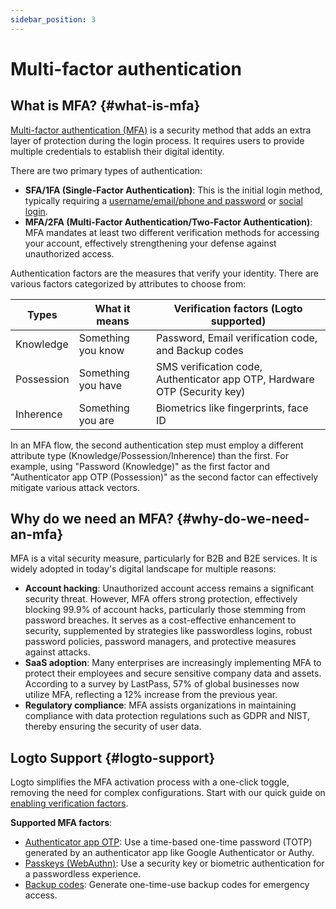 ```yaml
---
sidebar_position: 3
---
```


# Multi-factor authentication

## What is MFA? \{#what-is-mfa}

[Multi-factor authentication (MFA)](https://auth.wiki/mfa) is a security method that adds an extra layer of protection during the login process. It requires users to provide multiple credentials to establish their digital identity.

There are two primary types of authentication:

- **SFA/1FA (Single-Factor Authentication)**: This is the initial login method, typically requiring a [username/email/phone and password](/end-user-flows/sign-up-and-sign-in/sign-in) or [social login](/end-user-flows/sign-up-and-sign-in/social-sign-in).
- **MFA/2FA (Multi-Factor Authentication/Two-Factor Authentication)**: MFA mandates at least two different verification methods for accessing your account, effectively strengthening your defense against unauthorized access.

Authentication factors are the measures that verify your identity. There are various factors categorized by attributes to choose from:

| Types      | What it means      | Verification factors (Logto supported)                                    |
| ---------- | ------------------ | ------------------------------------------------------------------------- |
| Knowledge  | Something you know | Password, Email verification code, and Backup codes                       |
| Possession | Something you have | SMS verification code, Authenticator app OTP, Hardware OTP (Security key) |
| Inherence  | Something you are  | Biometrics like fingerprints, face ID                                     |

In an MFA flow, the second authentication step must employ a different attribute type (Knowledge/Possession/Inherence) than the first. For example, using "Password (Knowledge)" as the first factor and "Authenticator app OTP (Possession)" as the second factor can effectively mitigate various attack vectors.

## Why do we need an MFA? \{#why-do-we-need-an-mfa}

MFA is a vital security measure, particularly for B2B and B2E services. It is widely adopted in today's digital landscape for multiple reasons:

- **Account hacking**: Unauthorized account access remains a significant security threat. However, MFA offers strong protection, effectively blocking 99.9% of account hacks, particularly those stemming from password breaches. It serves as a cost-effective enhancement to security, supplemented by strategies like passwordless logins, robust password policies, password managers, and protective measures against attacks.
- **SaaS adoption**: Many enterprises are increasingly implementing MFA to protect their employees and secure sensitive company data and assets. According to a survey by LastPass, 57% of global businesses now utilize MFA, reflecting a 12% increase from the previous year.
- **Regulatory compliance**: MFA assists organizations in maintaining compliance with data protection regulations such as GDPR and NIST, thereby ensuring the security of user data.

## Logto Support \{#logto-support}

Logto simplifies the MFA activation process with a one-click toggle, removing the need for complex configurations. Start with our quick guide on [enabling verification factors](/end-user-flows/mfa/configure-mfa).

**Supported MFA factors**:

- [Authenticator app OTP](/end-user-flows/mfa/authenticator-app-otp): Use a time-based one-time password (TOTP) generated by an authenticator app like Google Authenticator or Authy.
- [Passkeys (WebAuthn)](/end-user-flows/mfa/webauthn): Use a security key or biometric authentication for a passwordless experience.
- [Backup codes](/end-user-flows/mfa/backup-codes): Generate one-time-use backup codes for emergency access.
